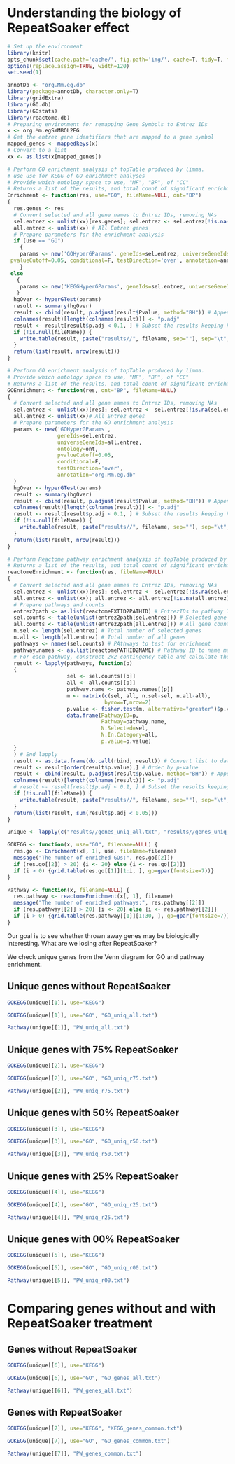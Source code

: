 Understanding the biology of RepeatSoaker effect
=================================================

```{r setup, echo=FALSE, include=FALSE, cache=FALSE}
# Set up the environment
library(knitr) 
opts_chunk$set(cache.path='cache/', fig.path='img/', cache=T, tidy=T, fig.keep='high', echo=T, dpi=300, out.width=700, echo=F)
options(replace.assign=TRUE, width=120)
set.seed(1)
```

```{r loadLibraries, warning=FALSE, message=FALSE}
annotDb <- "org.Mm.eg.db"
library(package=annotDb, character.only=T)
library(gridExtra)
library(GO.db)
library(GOstats)
library(reactome.db)
# Preparing environment for remapping Gene Symbols to Entrez IDs
x <- org.Mm.egSYMBOL2EG
# Get the entrez gene identifiers that are mapped to a gene symbol
mapped_genes <- mappedkeys(x)
# Convert to a list
xx <- as.list(x[mapped_genes])
```

```{r Enrichment, echo=FALSE}
# Perform GO enrichment analysis of topTable produced by limma.
# use use for KEGG of GO enrichment analyses
# Provide which ontology space to use, "MF", "BP", of "CC"
# Returns a list of the results, and total count of significant enrichments
Enrichment <- function(res, use="GO", fileName=NULL, ont="BP")
{
  res.genes <- res
  # Convert selected and all gene names to Entrez IDs, removing NAs
  sel.entrez <- unlist(xx)[res.genes]; sel.entrez <- sel.entrez[!is.na(sel.entrez)]
  all.entrez <- unlist(xx) # All Entrez genes
  # Prepare parameters for the enrichment analysis
  if (use == "GO")
    {
    params <- new('GOHyperGParams', geneIds=sel.entrez, universeGeneIds=all.entrez, ontology=ont,
 pvalueCutoff=0.05, conditional=F, testDirection='over', annotation=annotDb)
    }
 else
   {
    params <- new('KEGGHyperGParams', geneIds=sel.entrez, universeGeneIds=all.entrez, pvalueCutoff=0.05, testDirection='over', annotation=annotDb) 
   }
  hgOver <- hyperGTest(params)
  result <- summary(hgOver)
  result <- cbind(result, p.adjust(result$Pvalue, method="BH")) # Append corrected for multiple testing p-value
  colnames(result)[length(colnames(result))] <- "p.adj"
  result <- result[result$p.adj < 0.1, ] # Subset the results keeping FDR at 10%
  if (!is.null(fileName)) {
    write.table(result, paste("results//", fileName, sep=""), sep="\t", row.names=F)
  }
  return(list(result, nrow(result)))
}
```


```{r GOEnrichment}
# Perform GO enrichment analysis of topTable produced by limma.
# Provide which ontology space to use, "MF", "BP", of "CC"
# Returns a list of the results, and total count of significant enrichments
GOEnrichment <- function(res, ont="BP", fileName=NULL)
{
  # Convert selected and all gene names to Entrez IDs, removing NAs
  sel.entrez <- unlist(xx)[res]; sel.entrez <- sel.entrez[!is.na(sel.entrez)]
  all.entrez <- unlist(xx)# All Entrez genes
  # Prepare parameters for the GO enrichment analysis
  params <- new('GOHyperGParams',
                geneIds=sel.entrez,
                universeGeneIds=all.entrez,
                ontology=ont,
                pvalueCutoff=0.05,
                conditional=F,
                testDirection='over',
                annotation="org.Mm.eg.db"
  )
  hgOver <- hyperGTest(params)
  result <- summary(hgOver)
  result <- cbind(result, p.adjust(result$Pvalue, method="BH")) # Append corrected for multiple testing p-value
  colnames(result)[length(colnames(result))] <- "p.adj"
  result <- result[result$p.adj < 0.1, ] # Subset the results keeping FDR at 10%
  if (!is.null(fileName)) {
    write.table(result, paste("results//", fileName, sep=""), sep="\t", row.names=F)
  }
  return(list(result, nrow(result)))
}
```

```{r reactomeEnrichment, echo=FALSE}
# Perform Reactome pathway enrichment analysis of topTable produced by limma
# Returns a list of the results, and total count of significant enrichments
reactomeEnrichment <- function(res, fileName=NULL)
{
  # Convert selected and all gene names to Entrez IDs, removing NAs
  sel.entrez <- unlist(xx)[res]; sel.entrez <- sel.entrez[!is.na(sel.entrez)]
  all.entrez <- unlist(xx); all.entrez <- all.entrez[!is.na(all.entrez)]
  # Prepare pathways and counts
  entrez2path <- as.list(reactomeEXTID2PATHID) # EntrezIDs to pathway IDs mapping
  sel.counts <- table(unlist(entrez2path[sel.entrez])) # Selected gene counts in pathways
  all.counts <- table(unlist(entrez2path[all.entrez])) # All gene counts
  n.sel <- length(sel.entrez) # Total number of selected genes
  n.all <- length(all.entrez) # Total number of all genes
  pathways <- names(sel.counts) # PAthways to test for enrichment
  pathway.names <- as.list(reactomePATHID2NAME) # Pathway ID to name mapping
  # For each pathway, construct 2x2 contingency table and calculate the enrichment p-value using Fisher's exact test
  result <- lapply(pathways, function(p) 
  {
                   sel <- sel.counts[[p]] 
                   all <- all.counts[[p]]
                   pathway.name <- pathway.names[[p]]
                   m <- matrix(c(sel, all, n.sel-sel, n.all-all),
                               byrow=T,nrow=2)
                   p.value <- fisher.test(m, alternative="greater")$p.value
                   data.frame(PathwayID=p, 
                              Pathway=pathway.name,
                              N.Selected=sel,
                              N.In.Category=all,
                              p.value=p.value)
  }
  ) # End lapply
  result <- as.data.frame(do.call(rbind, result)) # Convert list to data frame
  result <- result[order(result$p.value),] # Order by p-value
  result <- cbind(result, p.adjust(result$p.value, method="BH")) # Append corrected for multiple testing p-value
  colnames(result)[length(colnames(result))] <- "p.adj"
  # result <- result[result$p.adj < 0.1, ] # Subset the results keeping FDR at 10%
  if (!is.null(fileName)) {
    write.table(result, paste("results//", fileName, sep=""), sep="\t", row.names=F)
  }
  return(list(result, sum(result$p.adj < 0.05)))
}
```

```{r loadData}
unique <- lapply(c("results//genes_uniq_all.txt", "results//genes_uniq_r75.txt", "results//genes_uniq_r50.txt", "results//genes_uniq_r25.txt", "results//genes_uniq_r00.txt", "results//genes_all.txt", "results//genes_common.txt"), function(x) read.table(x, sep="\t", header=T))
```

```{r GO}
GOKEGG <- function(x, use="GO", filename=NULL) {
  res.go <- Enrichment(x[, 1], use, fileName=filename)
  message("The number of enriched GOs:", res.go[[2]])
  if (res.go[[2]] > 20) {i <- 20} else {i <- res.go[[2]]}
  if (i > 0) {grid.table(res.go[[1]][1:i, ], gp=gpar(fontsize=7))}
}
```

```{r Pathway}
Pathway <- function(x, filename=NULL) {
  res.pathway <- reactomeEnrichment(x[, 1], filename)
  message("The number of enriched pathways:", res.pathway[[2]])
  if (res.pathway[[2]] > 20) {i <- 20} else {i <- res.pathway[[2]]}
  if (i > 0) {grid.table(res.pathway[[1]][1:30, ], gp=gpar(fontsize=7))}
}
```

Our goal is to see whether thrown away genes may be biologically interesting. What are we losing after RepeatSoaker?

We check unique genes from the Venn diagram for GO and pathway enrichment.

Unique genes without RepeatSoaker
---------------------------------

```{r KEGGall}
GOKEGG(unique[[1]], use="KEGG")
```

```{r GOall}
GOKEGG(unique[[1]], use="GO", "GO_uniq_all.txt")
```

```{r Pathwayall}
Pathway(unique[[1]], "PW_uniq_all.txt")
```

Unique genes with 75% RepeatSoaker
----------------------------------

```{r KEGGr75}
GOKEGG(unique[[2]], use="KEGG")
```

```{r GOR75}
GOKEGG(unique[[2]], use="GO", "GO_uniq_r75.txt")
```

```{r PathwayR75}
Pathway(unique[[2]], "PW_uniq_r75.txt")
```

Unique genes with 50% RepeatSoaker
----------------------------------

```{r KEGGr50}
GOKEGG(unique[[3]], use="KEGG")
```

```{r GOR50}
GOKEGG(unique[[3]], use="GO", "GO_uniq_r50.txt")
```

```{r PathwayR50l}
Pathway(unique[[3]], "PW_uniq_r50.txt")
```

Unique genes with 25% RepeatSoaker
---------------------------------

```{r KEGGr25}
GOKEGG(unique[[4]], use="KEGG")
```

```{r GOR25}
GOKEGG(unique[[4]], use="GO", "GO_uniq_r25.txt")
```

```{r PathwayR25}
Pathway(unique[[4]], "PW_uniq_r25.txt")
```

Unique genes with 00% RepeatSoaker
---------------------------------

```{r KEGGr00}
GOKEGG(unique[[5]], use="KEGG")
```

```{r GOR00}
GOKEGG(unique[[5]], use="GO", "GO_uniq_r00.txt")
```

```{r PathwayR00}
Pathway(unique[[5]], "PW_uniq_r00.txt")
```

Comparing genes without and with RepeatSoaker treatment
========================================================
Genes without RepeatSoaker
----------------------------
```{r KEGG_noRS}
GOKEGG(unique[[6]], use="KEGG")
```

```{r GO_noRS}
GOKEGG(unique[[6]], use="GO", "GO_genes_all.txt")
```

```{r Pathway_noRS}
Pathway(unique[[6]], "PW_genes_all.txt")
```

Genes with RepeatSoaker
--------------------------
```{r KEGG_wRS}
GOKEGG(unique[[7]], use="KEGG", "KEGG_genes_common.txt")
```

```{r GO_wRS}
GOKEGG(unique[[7]], use="GO", "GO_genes_common.txt")
```

```{r Pathway_wRS}
Pathway(unique[[7]], "PW_genes_common.txt")
```

